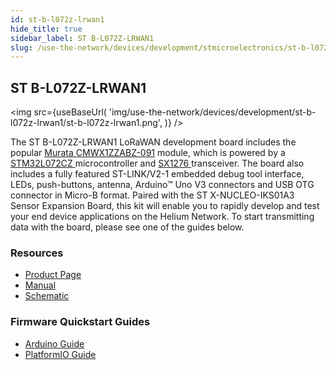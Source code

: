```yaml
---
id: st-b-l072z-lrwan1
hide_title: true
sidebar_label: ST B-L072Z-LRWAN1
slug: /use-the-network/devices/development/stmicroelectronics/st-b-l072z-lrwan1
---
```



## ST B-L072Z-LRWAN1

<img
  src={useBaseUrl(
    'img/use-the-network/devices/development/st-b-l072z-lrwan1/st-b-l072z-lrwan1.png',
  )}
/>

The ST B-L072Z-LRWAN1 LoRaWAN development board includes the popular
[Murata CMWX1ZZABZ-091](https://wireless.murata.com/type-abz-078.html) module, which is powered by a
[STM32L072CZ ](https://www.st.com/en/microcontrollers-microprocessors/stm32l072cz.html)microcontroller
and [SX1276 ](https://www.semtech.com/products/wireless-rf/lora-transceivers/sx1276)transceiver. The
board also includes a fully featured ST-LINK/V2-1 embedded debug tool interface, LEDs, push-buttons,
antenna, Arduino™ Uno V3 connectors and USB OTG connector in Micro-B format. Paired with the ST
X-NUCLEO-IKS01A3 Sensor Expansion Board, this kit will enable you to rapidly develop and test your
end device applications on the Helium Network. To start transmitting data with the board, please see
one of the guides below.

### Resources

- [Product Page](https://www.st.com/en/evaluation-tools/b-l072z-lrwan1.html)
- [Manual](https://www.st.com/resource/en/user_manual/dm00352032-getting-started-with-ultralowpower-stm32l0-and-lora-discovery-kit-stmicroelectronics.pdf)
- [Schematic ](https://www.st.com/content/ccc/resource/technical/layouts_and_diagrams/schematic_pack/group1/0d/b2/51/b1/82/cd/44/42/X-NUCLEO-IKS01A3_SCHEMATIC/files/x-nucleo-iks01a3_schematic.pdf/jcr:content/translations/en.x-nucleo-iks01a3_schematic.pdf)

### Firmware Quickstart Guides

- [Arduino Guide](/use-the-network/devices/development/stmicroelectronics/st-b-l072z-lrwan1/arduino)
- [PlatformIO Guide](/use-the-network/devices/development/stmicroelectronics/st-b-l072z-lrwan1/platformio)
